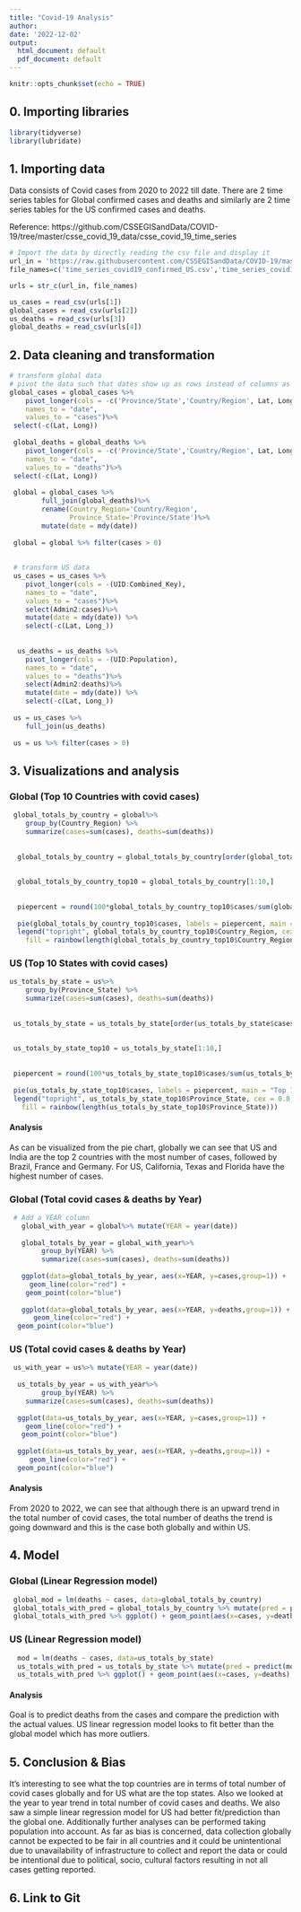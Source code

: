 ```yaml
---
title: "Covid-19 Analysis"
author:
date: '2022-12-02'
output:
  html_document: default
  pdf_document: default
---
```


```r
knitr::opts_chunk$set(echo = TRUE)
```


## 0. Importing libraries
```r
library(tidyverse)
library(lubridate)
```

## 1. Importing data
Data consists of Covid cases from 2020 to 2022 till date. There are 2 time series tables for Global confirmed cases and deaths and similarly are 2 time series tables for the US confirmed cases and deaths.

Reference: https://github.com/CSSEGISandData/COVID-19/tree/master/csse_covid_19_data/csse_covid_19_time_series

```r
# Import the data by directly reading the csv file and display it
url_in = 'https://raw.githubusercontent.com/CSSEGISandData/COVID-19/master/csse_covid_19_data/csse_covid_19_time_series/'
file_names=c('time_series_covid19_confirmed_US.csv','time_series_covid19_confirmed_global.csv','time_series_covid19_deaths_US.csv','time_series_covid19_deaths_global.csv')

urls = str_c(url_in, file_names)

us_cases = read_csv(urls[1])
global_cases = read_csv(urls[2])
us_deaths = read_csv(urls[3])
global_deaths = read_csv(urls[4])


```


## 2. Data cleaning and transformation
```r
# transform global data
# pivot the data such that dates show up as rows instead of columns as it will make analysis easier
global_cases = global_cases %>%
	pivot_longer(cols = -c('Province/State','Country/Region', Lat, Long),
	names_to = "date",
	values_to = "cases")%>%
 select(-c(Lat, Long))
 
 global_deaths = global_deaths %>%
 	pivot_longer(cols = -c('Province/State','Country/Region', Lat, Long),
 	names_to = "date",
 	values_to = "deaths")%>%
 select(-c(Lat, Long))
 
 global = global_cases %>%
 		full_join(global_deaths)%>%
 		rename(Country_Region='Country/Region',
 		       Province_State='Province/State')%>%
 		mutate(date = mdy(date))
 		
 global = global %>% filter(cases > 0)
 
 
 # transform US data
 us_cases = us_cases %>%
 	pivot_longer(cols = -(UID:Combined_Key),
 	names_to = "date",
 	values_to = "cases")%>%
 	select(Admin2:cases)%>%
 	mutate(date = mdy(date)) %>%
 	select(-c(Lat, Long_))
 	
 	
  us_deaths = us_deaths %>%
  	pivot_longer(cols = -(UID:Population),
  	names_to = "date",
  	values_to = "deaths")%>%
  	select(Admin2:deaths)%>%
  	mutate(date = mdy(date)) %>%
 	select(-c(Lat, Long_))
 	
 us = us_cases %>%
 	full_join(us_deaths)
 
 us = us %>% filter(cases > 0)

```

## 3. Visualizations and analysis
### Global (Top 10 Countries with covid cases)
```r
 global_totals_by_country = global%>%
   	group_by(Country_Region) %>%
   	summarize(cases=sum(cases), deaths=sum(deaths))
  	
  	
  global_totals_by_country = global_totals_by_country[order(global_totals_by_country$cases, decreasing = TRUE),]
   
  
  global_totals_by_country_top10 = global_totals_by_country[1:10,]
  
  
  piepercent = round(100*global_totals_by_country_top10$cases/sum(global_totals_by_country_top10$cases), 1)
  
  pie(global_totals_by_country_top10$cases, labels = piepercent, main = "Top 10 Countries Covid cases pie chart",col = rainbow(length(global_totals_by_country_top10$Country_Region)))
  legend("topright", global_totals_by_country_top10$Country_Region, cex = 0.8,
    fill = rainbow(length(global_totals_by_country_top10$Country_Region)))
```


### US (Top 10 States with covid cases)
```r
us_totals_by_state = us%>%
  	group_by(Province_State) %>%
  	summarize(cases=sum(cases), deaths=sum(deaths))
 	
 	
 us_totals_by_state = us_totals_by_state[order(us_totals_by_state$cases, decreasing = TRUE),]
  
 
 us_totals_by_state_top10 = us_totals_by_state[1:10,]
 
 
 piepercent = round(100*us_totals_by_state_top10$cases/sum(us_totals_by_state_top10$cases), 1)
 
 pie(us_totals_by_state_top10$cases, labels = piepercent, main = "Top 10 states Covid cases pie chart",col = rainbow(length(us_totals_by_state_top10$Province_State)))
 legend("topright", us_totals_by_state_top10$Province_State, cex = 0.8,
   fill = rainbow(length(us_totals_by_state_top10$Province_State)))
```

#### Analysis
As can be visualized from the pie chart, globally we can see that US and India are the top 2 countries with the most number of cases, followed by Brazil, France and Germany.
For US, California, Texas and Florida have the highest number of cases.

### Global (Total covid cases & deaths by Year)
```r
 # Add a YEAR column
   global_with_year = global%>% mutate(YEAR = year(date))
  
   global_totals_by_year = global_with_year%>%
     	group_by(YEAR) %>%
    	summarize(cases=sum(cases), deaths=sum(deaths))
    	
   ggplot(data=global_totals_by_year, aes(x=YEAR, y=cases,group=1)) +
     geom_line(color="red") +
    geom_point(color="blue")
    
   ggplot(data=global_totals_by_year, aes(x=YEAR, y=deaths,group=1)) +
      geom_line(color="red") +
  geom_point(color="blue")
```


### US (Total covid cases & deaths by Year)
```r
 us_with_year = us%>% mutate(YEAR = year(date))
 
  us_totals_by_year = us_with_year%>%
    	group_by(YEAR) %>%
   	summarize(cases=sum(cases), deaths=sum(deaths))
   	
  ggplot(data=us_totals_by_year, aes(x=YEAR, y=cases,group=1)) +
    geom_line(color="red") +
   geom_point(color="blue")
   
  ggplot(data=us_totals_by_year, aes(x=YEAR, y=deaths,group=1)) +
     geom_line(color="red") +
  geom_point(color="blue")

```

#### Analysis
From 2020 to 2022, we can see that although there is an upward trend in the total number of covid cases, the total number of deaths the trend is going downward and this is the case both globally and within US.

## 4. Model
### Global (Linear Regression model)
```r
 global_mod = lm(deaths ~ cases, data=global_totals_by_country)
 global_totals_with_pred = global_totals_by_country %>% mutate(pred = predict(global_mod))
 global_totals_with_pred %>% ggplot() + geom_point(aes(x=cases, y=deaths), color="blue") + geom_point(aes(x=cases, y=pred), color="red")
```

### US (Linear Regression model)
```r
  mod = lm(deaths ~ cases, data=us_totals_by_state)
  us_totals_with_pred = us_totals_by_state %>% mutate(pred = predict(mod))
  us_totals_with_pred %>% ggplot() + geom_point(aes(x=cases, y=deaths), color="blue") + geom_point(aes(x=cases, y=pred), color="red")
```

#### Analysis
Goal is to predict deaths from the cases and compare the prediction with the actual values. US linear regression model looks to fit better than the global model which has more outliers.

## 5. Conclusion & Bias
It's interesting to see what the top countries are in terms of total number of covid cases globally and for US what are the top states. Also we looked at the year to year trend in total number of covid cases and deaths. We also saw a simple linear regression model for US had better fit/prediction than the global one. Additionally further analyses can be performed taking population into account.
As far as bias is concerned, data collection globally cannot be expected to be fair in all countries and it could be unintentional due to unavailability of infrastructure to collect and report the data or could be intentional due to political, socio, cultural factors resulting in not all cases getting reported.

## 6. Link to Git


